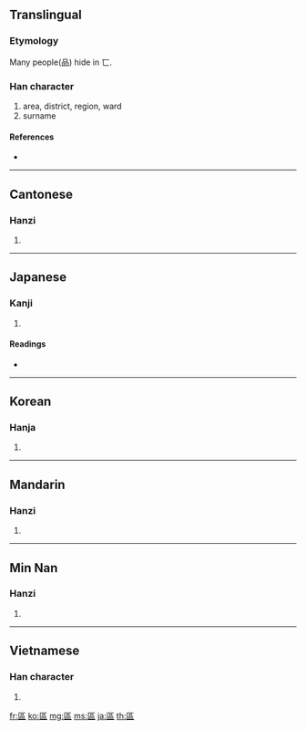 {{also|区}}
==Translingual==

===Etymology===
{{Han compound|匸|品|t2=three men|ls=ic}}

Many people(品) hide in 匸.

===Han character===
{{Han char|rn=23|rad=匸|as=09|sn=11|four=7171<sub>6</sub>|canj=尸口口口 (SRRR)|ids=⿷[[匸]][[品]]}}

# area, district, region, ward
# surname

====References====
* {{Han ref|kx=0155.130|dkj=02691|dj=0348.010|hdz=10087.100|uh=5340|ud=21312|bh=B0CF|bd=45263}}

----

==Cantonese==

===Hanzi===
{{yue-hanzi|jyut=|y=au1, keui1|sim=区}}

# {{defn|Cantonese|sort=匸09}}

----

==Japanese==

===Kanji===
{{ja-kanji|grade=|rs=匸09}}

# {{defn|Japanese}}

====Readings====
* {{ja-readings|on=[[く]] (ku), [[おう]] (ō), [[こう]] (kō)|kun=[[わける]] (wakeru), [[しきる]] (shikiru)}}

----

==Korean==

===Hanja===
{{ko-hanja|hangeul=[[구]], [[우]]|rv=gu, u|mr=ku, u}}

# {{defn|Korean|sort=匸09}}

----

==Mandarin==

===Hanzi===
{{cmn-hanzi|sim=区|pin=[[qū]] ([[qu1]])|wg=ch'ü<sup>1</sup>}}

# {{defn|Mandarin|sort=匸09}}

----

==Min Nan==

===Hanzi===
{{nan-hanzi|poj=khu}}

# {{defn|Min Nan}}

----

==Vietnamese==

===Han character===
{{vi-hantu|[[khu]], [[khù]], [[au]], [[âu]]|rs=匸09}}

# {{defn|Vietnamese|sort=匸09}}

[[fr:區]]
[[ko:區]]
[[mg:區]]
[[ms:區]]
[[ja:區]]
[[th:區]]